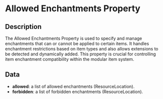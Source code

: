 # Allowed Enchantments Property

## Description

  
The Allowed Enchantments Property is used to specify and manage enchantments that can or cannot be applied to certain items.It handles enchantment restrictions based on item types and also allows extensions to be detected and dynamically added.This property is crucial for controlling item enchantment compatibility within the modular item system.

## Data

- **allowed**:  a list of allowed enchantments (ResourceLocation).
- **forbidden**:  a list of forbidden enchantments (ResourceLocation).

